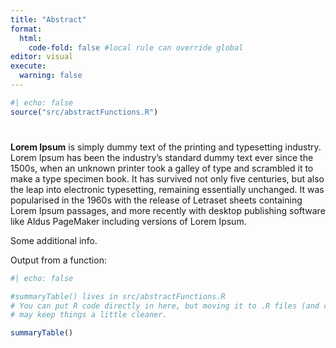 ```yaml
---
title: "Abstract"
format: 
  html: 
    code-fold: false #local rule can override global
editor: visual
execute:
  warning: false
---
```


```r
#| echo: false
source("src/abstractFunctions.R")
```

# 

**Lorem Ipsum** is simply dummy text of the printing and typesetting industry. Lorem Ipsum has been the industry's standard dummy text ever since the 1500s, when an unknown printer took a galley of type and scrambled it to make a type specimen book. It has survived not only five centuries, but also the leap into electronic typesetting, remaining essentially unchanged. It was popularised in the 1960s with the release of Letraset sheets containing Lorem Ipsum passages, and more recently with desktop publishing software like Aldus PageMaker including versions of Lorem Ipsum.

Some additional info.

Output from a function:

```r
#| echo: false

#summaryTable() lives in src/abstractFunctions.R
# You can put R code directly in here, but moving it to .R files (and custom functions)
# may keep things a little cleaner.

summaryTable()


```
